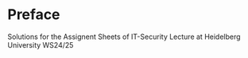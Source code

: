 # Preface {.unnumbered}

Solutions for the Assignent Sheets of IT-Security Lecture at 
Heidelberg University WS24/25
